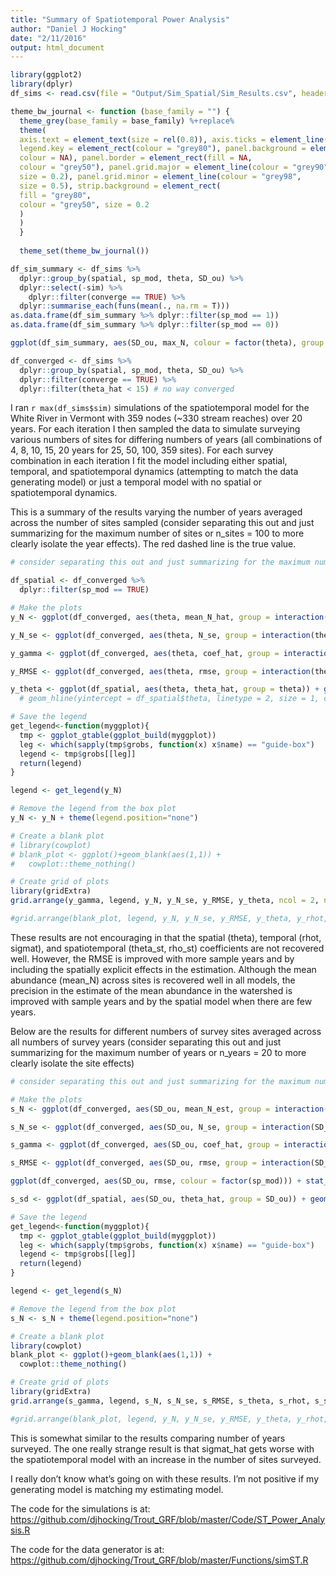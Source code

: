```yaml
---
title: "Summary of Spatiotemporal Power Analysis"
author: "Daniel J Hocking"
date: "2/11/2016"
output: html_document
---
```


```r
library(ggplot2)
library(dplyr)
df_sims <- read.csv(file = "Output/Sim_Spatial/Sim_Results.csv", header = TRUE, stringsAsFactors = FALSE)
```


```r
theme_bw_journal <- function (base_family = "") {
  theme_grey(base_family = base_family) %+replace%
  theme(
  axis.text = element_text(size = rel(0.8)), axis.ticks = element_line(colour = "black"),
  legend.key = element_rect(colour = "grey80"), panel.background = element_rect(fill = "white",
  colour = NA), panel.border = element_rect(fill = NA,
  colour = "grey50"), panel.grid.major = element_line(colour = "grey90",
  size = 0.2), panel.grid.minor = element_line(colour = "grey98",
  size = 0.5), strip.background = element_rect(
  fill = "grey80",
  colour = "grey50", size = 0.2
  )
  )
  }
  
  theme_set(theme_bw_journal())
```


```r
df_sim_summary <- df_sims %>%
  dplyr::group_by(spatial, sp_mod, theta, SD_ou) %>%
  dplyr::select(-sim) %>%
    dplyr::filter(converge == TRUE) %>%
  dplyr::summarise_each(funs(mean(., na.rm = T)))
as.data.frame(df_sim_summary %>% dplyr::filter(sp_mod == 1)) 
as.data.frame(df_sim_summary %>% dplyr::filter(sp_mod == 0)) 

ggplot(df_sim_summary, aes(SD_ou, max_N, colour = factor(theta), group = factor(theta))) + geom_smooth() #stat_smooth(aes(fill = factor(theta)))

df_converged <- df_sims %>%
  dplyr::group_by(spatial, sp_mod, theta, SD_ou) %>%
  dplyr::filter(converge == TRUE) %>%
  dplyr::filter(theta_hat < 15) # no way converged
```

I ran `r max(df_sims$sim)` simulations of the spatiotemporal model for the White River in Vermont with 359 nodes (~330 stream reaches) over 20 years. For each iteration I then sampled the data to simulate surveying various numbers of sites for differing numbers of years (all combinations of 4, 8, 10, 15, 20 years for 25, 50, 100, 359 sites). For each survey combination in each iteration I fit the model including either spatial, temporal, and spatiotemporal dynamics (attempting to match the data generating model) or just a temporal model with no spatial or spatiotemporal dynamics.

This is a summary of the results varying the number of years averaged across the number of sites sampled (consider separating this out and just summarizing for the maximum number of sites or n_sites = 100 to more clearly isolate the year effects). The red dashed line is the true value.

```r
# consider separating this out and just summarizing for the maximum number of sites or n_sites = 100 to more clearly isolate the year effects

df_spatial <- df_converged %>%
  dplyr::filter(sp_mod == TRUE)

# Make the plots
y_N <- ggplot(df_converged, aes(theta, mean_N_hat, group = interaction(theta, sp_mod))) + geom_boxplot(aes(fill = factor(sp_mod))) + scale_fill_manual(values=c("#F8766D", "#619CFF")) + geom_hline(yintercept = mean(df_converged$mean_N, na.rm = T), linetype = 2, size = 1, colour = "red") + theme(legend.position = "top") + xlab("") + ylim(c(0,200))# + stat_summary(fun.y=mean, colour="darkred", geom="point", shape=18, size=3, aes(theta, mean_N, group = interaction(theta, sp_mod)))

y_N_se <- ggplot(df_converged, aes(theta, N_se, group = interaction(theta, sp_mod))) + geom_boxplot(aes(fill = factor(sp_mod))) + scale_fill_manual(values=c("#F8766D", "#619CFF")) + theme(legend.position = "none") + xlab("") + ylim(c(0, 25))

y_gamma <- ggplot(df_converged, aes(theta, coef_hat, group = interaction(theta, sp_mod))) + geom_boxplot(aes(fill = factor(sp_mod))) + scale_fill_manual(values=c("#F8766D", "#619CFF")) + geom_hline(yintercept = df_converged$coef_true, linetype = 2, size = 1, colour = "red") + theme(legend.position = "none") + xlab("")

y_RMSE <- ggplot(df_converged, aes(theta, rmse, group = interaction(theta, sp_mod))) + geom_boxplot(aes(fill = factor(sp_mod))) + scale_fill_manual(values=c("#F8766D", "#619CFF")) + scale_y_continuous(limits = c(5, 40)) + theme(legend.position = "none") + xlab("")

y_theta <- ggplot(df_spatial, aes(theta, theta_hat, group = theta)) + geom_boxplot(aes(fill = "#619CFF")) + scale_fill_manual(values=c("#619CFF"))  + theme(legend.position="none") + stat_summary(fun.y=mean, colour="darkred", geom="point", shape=18, size=3, aes(theta, theta, group = theta)) #+ geom_text(data = means, aes(label = weight, y = weight + 0.08))
  # geom_hline(yintercept = df_spatial$theta, linetype = 2, size = 1, colour = "red") + xlab("")

# Save the legend
get_legend<-function(myggplot){
  tmp <- ggplot_gtable(ggplot_build(myggplot))
  leg <- which(sapply(tmp$grobs, function(x) x$name) == "guide-box")
  legend <- tmp$grobs[[leg]]
  return(legend)
}

legend <- get_legend(y_N)

# Remove the legend from the box plot
y_N <- y_N + theme(legend.position="none")

# Create a blank plot
# library(cowplot)
# blank_plot <- ggplot()+geom_blank(aes(1,1)) + 
#   cowplot::theme_nothing()

# Create grid of plots
library(gridExtra)
grid.arrange(y_gamma, legend, y_N, y_N_se, y_RMSE, y_theta, ncol = 2, nrow = 3, widths = c(2.7, 2.7), heights = c(rep(3, times=3)))

#grid.arrange(blank_plot, legend, y_N, y_N_se, y_RMSE, y_theta, y_rhot, y_sigmat, y_thet_st, y_rho_st, ncol = 2, nrow = 5, widths = c(2.7, 2.7), heights = c(0.2, rep(2.5, times=4))) # y_gamma, 

```

These results are not encouraging in that the spatial (theta), temporal (rhot, sigmat), and spatiotemporal (theta_st, rho_st) coefficients are not recovered well. However, the RMSE is improved with more sample years and by including the spatially explicit effects in the estimation. Although the mean abundance (mean_N) across sites is recovered well in all models, the precision in the estimate of the mean abundance in the watershed is improved with sample years and by the spatial model when there are few years.

Below are the results for different numbers of survey sites averaged across all numbers of survey years (consider separating this out and just summarizing for the maximum number of years or n_years = 20 to more clearly isolate the site effects) 

```r
# consider separating this out and just summarizing for the maximum number of years or n_years = 20 to more clearly isolate the site effects

# Make the plots
s_N <- ggplot(df_converged, aes(SD_ou, mean_N_est, group = interaction(SD_ou, sp_mod))) + geom_boxplot(aes(fill = factor(sp_mod))) + scale_fill_manual(values=c("#F8766D", "#619CFF")) + geom_hline(yintercept = mean(df_converged$mean_N, na.rm = T), linetype = 2, size = 1, colour = "red") + theme(legend.position = "top") + xlab("")

s_N_se <- ggplot(df_converged, aes(SD_ou, N_se, group = interaction(SD_ou, sp_mod))) + geom_boxplot(aes(fill = factor(sp_mod))) + scale_fill_manual(values=c("#F8766D", "#619CFF")) + theme(legend.position = "none") + xlab("")

s_gamma <- ggplot(df_converged, aes(SD_ou, coef_hat, group = interaction(SD_ou, sp_mod))) + geom_boxplot(aes(fill = factor(sp_mod))) + scale_fill_manual(values=c("#F8766D", "#619CFF")) + geom_hline(yintercept = df_converged$coef, linetype = 2, size = 1, colour = "red") + theme(legend.position = "none") + xlab("")

s_RMSE <- ggplot(df_converged, aes(SD_ou, rmse, group = interaction(SD_ou, sp_mod))) + geom_boxplot(aes(fill = factor(sp_mod))) + scale_fill_manual(values=c("#F8766D", "#619CFF")) + scale_y_continuous(limits = c(5, 40)) + theme(legend.position = "none") + xlab("")

ggplot(df_converged, aes(SD_ou, rmse, colour = factor(sp_mod))) + stat_smooth() #+ geom_point()

s_sd <- ggplot(df_spatial, aes(SD_ou, theta_hat, group = SD_ou)) + geom_boxplot(aes(fill = "#619CFF")) + scale_fill_manual(values=c("#619CFF"))  + theme(legend.position="none") + xlab("") + stat_summary(fun.y=mean, colour="darkred", geom="point", shape=18, size=3, aes(SD_ou, theta, group = SD_ou)) # + geom_hline(yintercept = df_spatial$theta, linetype = 2, size = 1, colour = "red")

# Save the legend
get_legend<-function(myggplot){
  tmp <- ggplot_gtable(ggplot_build(myggplot))
  leg <- which(sapply(tmp$grobs, function(x) x$name) == "guide-box")
  legend <- tmp$grobs[[leg]]
  return(legend)
}

legend <- get_legend(s_N)

# Remove the legend from the box plot
s_N <- s_N + theme(legend.position="none")

# Create a blank plot
library(cowplot)
blank_plot <- ggplot()+geom_blank(aes(1,1)) + 
  cowplot::theme_nothing()

# Create grid of plots
library(gridExtra)
grid.arrange(s_gamma, legend, s_N, s_N_se, s_RMSE, s_theta, s_rhot, s_sigmat, s_thet_st, s_rho_st, ncol = 2)

#grid.arrange(blank_plot, legend, y_N, y_N_se, y_RMSE, y_theta, y_rhot, y_sigmat, y_thet_st, y_rho_st, ncol = 2, nrow = 5, widths = c(2.7, 2.7), heights = c(0.2, rep(2.5, times=4))) # y_gamma, 

```

This is somewhat similar to the results comparing number of years surveyed. The one really strange result is that sigmat_hat gets worse with the spatiotemporal model with an increase in the number of sites surveyed.

I really don't know what's going on with these results. I'm not positive if my generating model is matching my estimating model.

The code for the simulations is at: [https://github.com/djhocking/Trout_GRF/blob/master/Code/ST_Power_Analysis.R](https://github.com/djhocking/Trout_GRF/blob/master/Code/ST_Power_Analysis.R)

The code for the data generator is at: [https://github.com/djhocking/Trout_GRF/blob/master/Functions/simST.R](https://github.com/djhocking/Trout_GRF/blob/master/Functions/simST.R)

